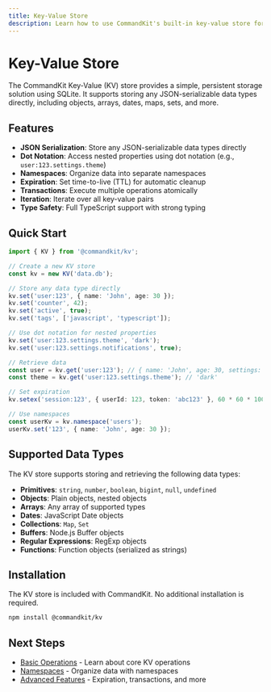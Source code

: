 ```yaml
---
title: Key-Value Store
description: Learn how to use CommandKit's built-in key-value store for persistent data storage.
---
```


# Key-Value Store

The CommandKit Key-Value (KV) store provides a simple, persistent storage solution using SQLite. It supports storing any JSON-serializable data types directly, including objects, arrays, dates, maps, sets, and more.

## Features

- **JSON Serialization**: Store any JSON-serializable data types directly
- **Dot Notation**: Access nested properties using dot notation (e.g., `user:123.settings.theme`)
- **Namespaces**: Organize data into separate namespaces
- **Expiration**: Set time-to-live (TTL) for automatic cleanup
- **Transactions**: Execute multiple operations atomically
- **Iteration**: Iterate over all key-value pairs
- **Type Safety**: Full TypeScript support with strong typing

## Quick Start

```typescript
import { KV } from '@commandkit/kv';

// Create a new KV store
const kv = new KV('data.db');

// Store any data type directly
kv.set('user:123', { name: 'John', age: 30 });
kv.set('counter', 42);
kv.set('active', true);
kv.set('tags', ['javascript', 'typescript']);

// Use dot notation for nested properties
kv.set('user:123.settings.theme', 'dark');
kv.set('user:123.settings.notifications', true);

// Retrieve data
const user = kv.get('user:123'); // { name: 'John', age: 30, settings: { theme: 'dark', notifications: true } }
const theme = kv.get('user:123.settings.theme'); // 'dark'

// Set expiration
kv.setex('session:123', { userId: 123, token: 'abc123' }, 60 * 60 * 1000); // 1 hour

// Use namespaces
const userKv = kv.namespace('users');
userKv.set('123', { name: 'John', age: 30 });
```

## Supported Data Types

The KV store supports storing and retrieving the following data types:

- **Primitives**: `string`, `number`, `boolean`, `bigint`, `null`, `undefined`
- **Objects**: Plain objects, nested objects
- **Arrays**: Any array of supported types
- **Dates**: JavaScript Date objects
- **Collections**: `Map`, `Set`
- **Buffers**: Node.js Buffer objects
- **Regular Expressions**: RegExp objects
- **Functions**: Function objects (serialized as strings)

## Installation

The KV store is included with CommandKit. No additional installation is required.

```bash
npm install @commandkit/kv
```

## Next Steps

- [Basic Operations](./02-basic-operations.md) - Learn about core KV operations
- [Namespaces](./03-namespaces.md) - Organize data with namespaces
- [Advanced Features](./04-advanced-features.md) - Expiration, transactions, and more
